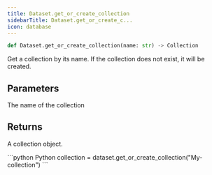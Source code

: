 ```yaml
---
title: Dataset.get_or_create_collection
sidebarTitle: Dataset.get_or_create_c...
icon: database
---
```


```python
def Dataset.get_or_create_collection(name: str) -> Collection
```

Get a collection by its name. If the collection does not exist, it will be created.

## Parameters

<ParamField path="name" type="string">
  The name of the collection
</ParamField>

## Returns

A collection object.

<RequestExample>
```python Python
collection = dataset.get_or_create_collection("My-collection")
```
</RequestExample>
